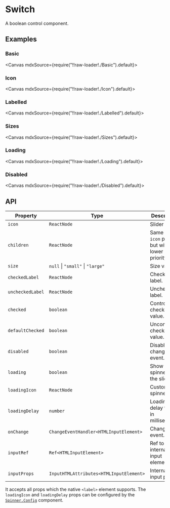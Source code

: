 
<Meta title="Forms/Switch" />

# Switch

A boolean control component.

## Examples

### Basic

<Canvas mdxSource={require("!!raw-loader!./Basic").default}>
  <Story id="examples-switch--basic" />
</Canvas>

### Icon

<Canvas mdxSource={require("!!raw-loader!./Icon").default}>
  <Story id="examples-switch--icon" />
</Canvas>

### Labelled

<Canvas mdxSource={require("!!raw-loader!./Labelled").default}>
  <Story id="examples-switch--labelled" />
</Canvas>

### Sizes

<Canvas mdxSource={require("!!raw-loader!./Sizes").default}>
  <Story id="examples-switch--sizes" />
</Canvas>

### Loading

<Canvas mdxSource={require("!!raw-loader!./Loading").default}>
  <Story id="examples-switch--loading" />
</Canvas>

### Disabled

<Canvas mdxSource={require("!!raw-loader!./Disabled").default}>
  <Story id="examples-switch--disabled" />
</Canvas>

## API

| Property         | Type                                    | Description                                   |
| ---------------- | --------------------------------------- | --------------------------------------------- |
| `icon`           | `ReactNode`                             | Slider icon.                                  |
| `children`       | `ReactNode`                             | Same as `icon` prop, but with lower priority. |
| `size`           | `null` \| `"small"` \| `"large"`        | Size value.                                   |
| `checkedLabel`   | `ReactNode`                             | Checked label.                                |
| `uncheckedLabel` | `ReactNode`                             | Unchecked label.                              |
| `checked`        | `boolean`                               | Controlled checked value.                     |
| `defaultChecked` | `boolean`                               | Uncontrolled checked value.                   |
| `disabled`       | `boolean`                               | Disable change event.                         |
| `loading`        | `boolean`                               | Show spinner on the slider.                   |
| `loadingIcon`    | `ReactNode`                             | Custom spinner icon.                          |
| `loadingDelay`   | `number`                                | Loading delay time, in milliseconds.          |
| `onChange`       | `ChangeEventHandler<HTMLInputElement>`  | Change event.                                 |
| `inputRef`       | `Ref<HTMLInputElement>`                 | Ref to internal input element.                |
| `inputProps`     | `InputHTMLAttributes<HTMLInputElement>` | Internal input props.                         |

It accepts all props which the native `<label>` element supports. The `loadingIcon` and `loadingDelay` props can be configured by the [`Spinner.Config`](?path=/story/feedbacks-spinner--page#spinnerconfig) component.

